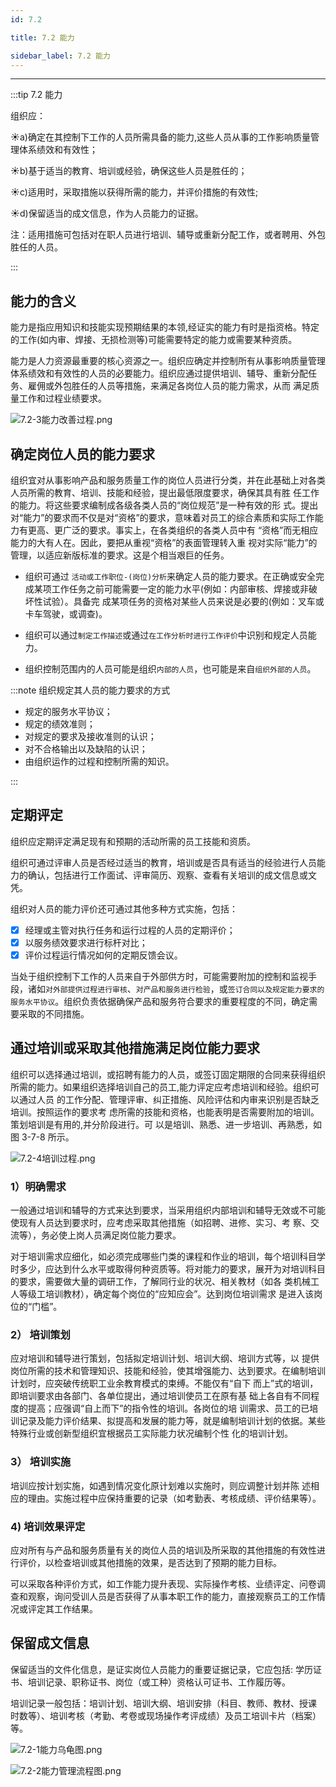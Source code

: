 ```yaml
---
id: 7.2

title: 7.2 能力

sidebar_label: 7.2 能力
---
```


---

:::tip 7.2 能力

组织应：

☀️a)确定在其控制下工作的人员所需具备的能力,这些人员从事的工作影响质量管理体系绩效和有效性；

☀️b)基于适当的教育、培训或经验，确保这些人员是胜任的；

☀️c)适用时，采取措施以获得所需的能力，并评价措施的有效性;

☀️d)保留适当的成文信息，作为人员能力的证据。

注：适用措施可包括对在职人员进行培训、辅导或重新分配工作，或者聘用、外包胜任的人员。

:::

## 能力的含义

能力是指应用知识和技能实现预期结果的本领,经证实的能力有时是指资格。特定的工作(如内审、焊接、无损检测等)可能需要特定的能力或需要某种资质。

能力是人力资源最重要的核心资源之一。组织应确定并控制所有从事影响质量管理体系绩效和有效性的人员的必要能力。组织应通过提供培训、辅导、重新分配任务、雇佣或外包胜任的人员等措施，来满足各岗位人员的能力需求，从而 满足质量工作和过程业绩要求。

![7.2-3能力改善过程.png](/images/7.2-3能力改善过程.png)

## 确定岗位人员的能力要求

组织宜对从事影响产品和服务质量工作的岗位人员进行分类，并在此基础上对各类人员所需的教育、培训、技能和经验，提出最低限度要求，确保其具有胜 任工作的能力。将这些要求编制成各级各类人员的“岗位规范”是一种有效的形 式。提出对“能力”的要求而不仅是对“资格”的要求，意味着对员工的综合素质和实际工作能力有更高、更广泛的要求。事实上，在各类组织的各类人员中有 “资格”而无相应能力的大有人在。因此，要把从重视“资格”的表面管理转入重 视对实际“能力”的管理，以适应新版标准的要求。这是个相当艰巨的任务。

- 组织可通过 `活动或工作职位-(岗位)分析`来确定人员的能力要求。在正确或安全完成某项工作任务之前可能需要一定的能力水平(例如：内部审核、焊接或非破坏性试验）。具备完
  成某项任务的资格对某些人员来说是必要的(例如：叉车或卡车驾驶，或调查)。

- 组织可以通过`制定工作描述`或通过`在工作分析时进行工作评价`中识别和规定人员能力。

- 组织控制范围内的人员可能是组织`内部的人员`，也可能是来自`组织外部的人员`。

:::note 组织规定其人员的能力要求的方式

- 规定的服务水平协议；
- 规定的绩效准则；
- 对规定的要求及接收准则的认识；
- 对不合格输出以及缺陷的认识；
- 由组织运作的过程和控制所需的知识。

:::

## 定期评定

组织应定期评定满足现有和预期的活动所需的员工技能和资质。

组织可通过评审人员是否经过适当的教育，培训或是否具有适当的经验进行人员能力的确认，包括进行工作面试、评审简历、观察、查看有关培训的成文信息或文凭。

组织对人员的能力评价还可通过其他多种方式实施，包括：

- [x] 经理或主管对执行任务和运行过程的人员的定期评价；
- [x] 以服务绩效要求进行标杆对比；
- [x] 评价过程运行情况如何的定期反馈会议。

当处于组织控制下工作的人员来自于外部供方时，可能需要附加的控制和监视手段，诸如`对外部提供过程进行审核`、`对产品和服务进行检验`，或`签订合同以及规定能力要求的服务水平协议`。组织负责依据确保产品和服务符合要求的重要程度的不同，确定需要采取的不同措施。

## 通过培训或采取其他措施满足岗位能力要求

组织可以选择通过培训，或招聘有能力的人员，或签订固定期限的合同来获得组织所需的能力。如果组织选择培训自己的员工,能力评定应考虑培训和经验。组织可以通过人员
的工作分配、管理评审、纠正措施、风险评估和内审来识别是否缺乏培训。按照运作的要求考
虑所需的技能和资格，也能表明是否需要附加的培训。策划培训是有用的,并分阶段进行。可
以是培训、熟悉、进一步培训、再熟悉，如图 3-7-8 所示。

![7.2-4培训过程.png](/images/7.2-4培训过程.png)

### 1）明确需求

一般通过培训和辅导的方式来达到要求，当采用组织内部培训和辅导无效或不可能使现有人员达到要求时，应考虑采取其他措施（如招聘、进修、实习、考 察、交流等），务必使上岗人员满足岗位能力要求。

对于培训需求应细化，如必须完成哪些门类的课程和作业的培训，每个培训科目学时多少，应达到什么水平或取得何种资质等。将对能力的要求，展开为对培训科目的要求，需要做大量的调研工作，了解同行业的状况、相关教材（如各 类机械工人等级工培训教材），确定每个岗位的“应知应会”。达到岗位培训需求 是进入该岗位的“门槛”。

### 2） 培训策划

应对培训和辅导进行策划，包括拟定培训计划、培训大纲、培训方式等，以 提供岗位所需的技术和管理知识、技能和经验，使其增强能力、达到要求。在编制培训计划时，应突破传统职工业余教育模式的束缚。不能仅有“自下 而上”式的培训，即培训要求由各部门、各单位提出，通过培训使员工在原有基 础上各自有不同程度的提高；应强调“自上而下”的指令性的培训。各岗位的培 训需求、员工的已培训记录及能力评价结果、拟提高和发展的能力等，就是编制培训计划的依据。某些特殊行业或创新型组织宜根据员工实际能力状况编制个性 化的培训计划。

### 3） 培训实施

培训应按计划实施，如遇到情况变化原计划难以实施时，则应调整计划并陈 述相应的理由。实施过程中应保持重要的记录（如考勤表、考核成绩、评价结果等）。

### 4) 培训效果评定

应对所有与产品和服务质量有关的岗位人员的培训及所采取的其他措施的有效性进行评价，以检查培训或其他措施的效果，是否达到了预期的能力目标。

可以采取各种评价方式，如工作能力提升表现、实际操作考核、业绩评定、问卷调查和观察，询问受训人员是否获得了从事本职工作的能力，直接观察员工的工作情况或评定其工作结果。

## 保留成文信息

保留适当的文件化信息，是证实岗位人员能力的重要证据记录，它应包括: 学历证书、培训记录、职称证书、岗位（或工种）资格认可证书、工作履历等。

培训记录一般包括：培训计划、培训大纲、培训安排（科目、教师、教材、授课 时数等）、培训考核（考勤、考卷或现场操作考评成绩）及员工培训卡片（档案） 等。

![7.2-1能力乌龟图.png](/images/7.2-1能力乌龟图.png)

![7.2-2能力管理流程图.png](/images/7.2-2能力管理流程图.png)
